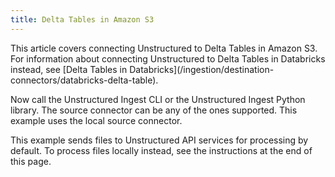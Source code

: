 ```yaml
---
title: Delta Tables in Amazon S3
---
```


<Note>
    This article covers connecting Unstructured to Delta Tables in Amazon S3. For information about 
    connecting Unstructured to Delta Tables in Databricks instead, see 
    [Delta Tables in Databricks](/ingestion/destination-connectors/databricks-delta-table).
</Note>


<SharedDeltaTable />

Now call the Unstructured Ingest CLI or the Unstructured Ingest Python library.  The source connector can be any of the ones supported. This example uses the local source connector.

This example sends files to Unstructured API services for processing by default. To process files locally instead, see the instructions at the end of this page.


<CodeGroup>
  <DeltaTableAPISh />
  <DeltaTableAPIPyV2 />
  <DeltaTableAPIPyV1 />
</CodeGroup>


<SharedPartitionByAPIOSS/>
